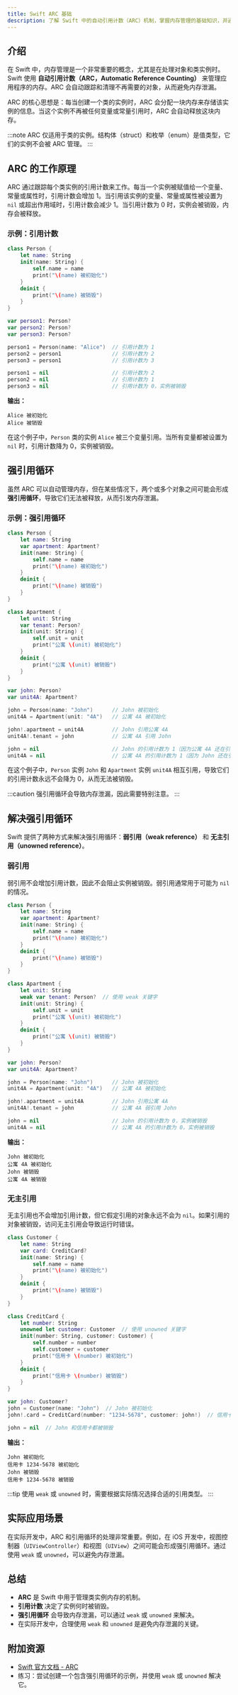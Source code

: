 ```yaml
---
title: Swift ARC 基础
description: 了解 Swift 中的自动引用计数（ARC）机制，掌握内存管理的基础知识，并通过实际案例理解其工作原理。
---
```


## 介绍

在 Swift 中，内存管理是一个非常重要的概念，尤其是在处理对象和类实例时。Swift 使用 **自动引用计数（ARC，Automatic Reference Counting）** 来管理应用程序的内存。ARC 会自动跟踪和清理不再需要的对象，从而避免内存泄漏。

ARC 的核心思想是：每当创建一个类的实例时，ARC 会分配一块内存来存储该实例的信息。当这个实例不再被任何变量或常量引用时，ARC 会自动释放这块内存。

:::note
ARC 仅适用于类的实例。结构体（struct）和枚举（enum）是值类型，它们的实例不会被 ARC 管理。
:::

## ARC 的工作原理

ARC 通过跟踪每个类实例的引用计数来工作。每当一个实例被赋值给一个变量、常量或属性时，引用计数会增加 1。当引用该实例的变量、常量或属性被设置为 `nil` 或超出作用域时，引用计数会减少 1。当引用计数为 0 时，实例会被销毁，内存会被释放。

### 示例：引用计数

```swift
class Person {
    let name: String
    init(name: String) {
        self.name = name
        print("\(name) 被初始化")
    }
    deinit {
        print("\(name) 被销毁")
    }
}

var person1: Person?
var person2: Person?
var person3: Person?

person1 = Person(name: "Alice")  // 引用计数为 1
person2 = person1                // 引用计数为 2
person3 = person1                // 引用计数为 3

person1 = nil                    // 引用计数为 2
person2 = nil                    // 引用计数为 1
person3 = nil                    // 引用计数为 0，实例被销毁
```

**输出：**
```
Alice 被初始化
Alice 被销毁
```

在这个例子中，`Person` 类的实例 `Alice` 被三个变量引用。当所有变量都被设置为 `nil` 时，引用计数降为 0，实例被销毁。

## 强引用循环

虽然 ARC 可以自动管理内存，但在某些情况下，两个或多个对象之间可能会形成 **强引用循环**，导致它们无法被释放，从而引发内存泄漏。

### 示例：强引用循环

```swift
class Person {
    let name: String
    var apartment: Apartment?
    init(name: String) {
        self.name = name
        print("\(name) 被初始化")
    }
    deinit {
        print("\(name) 被销毁")
    }
}

class Apartment {
    let unit: String
    var tenant: Person?
    init(unit: String) {
        self.unit = unit
        print("公寓 \(unit) 被初始化")
    }
    deinit {
        print("公寓 \(unit) 被销毁")
    }
}

var john: Person?
var unit4A: Apartment?

john = Person(name: "John")      // John 被初始化
unit4A = Apartment(unit: "4A")   // 公寓 4A 被初始化

john!.apartment = unit4A         // John 引用公寓 4A
unit4A!.tenant = john            // 公寓 4A 引用 John

john = nil                       // John 的引用计数为 1（因为公寓 4A 还在引用他）
unit4A = nil                     // 公寓 4A 的引用计数为 1（因为 John 还在引用它）
```

在这个例子中，`Person` 实例 `John` 和 `Apartment` 实例 `unit4A` 相互引用，导致它们的引用计数永远不会降为 0，从而无法被销毁。

:::caution
强引用循环会导致内存泄漏，因此需要特别注意。
:::

## 解决强引用循环

Swift 提供了两种方式来解决强引用循环：**弱引用（weak reference）** 和 **无主引用（unowned reference）**。

### 弱引用

弱引用不会增加引用计数，因此不会阻止实例被销毁。弱引用通常用于可能为 `nil` 的情况。

```swift
class Person {
    let name: String
    var apartment: Apartment?
    init(name: String) {
        self.name = name
        print("\(name) 被初始化")
    }
    deinit {
        print("\(name) 被销毁")
    }
}

class Apartment {
    let unit: String
    weak var tenant: Person?  // 使用 weak 关键字
    init(unit: String) {
        self.unit = unit
        print("公寓 \(unit) 被初始化")
    }
    deinit {
        print("公寓 \(unit) 被销毁")
    }
}

var john: Person?
var unit4A: Apartment?

john = Person(name: "John")      // John 被初始化
unit4A = Apartment(unit: "4A")   // 公寓 4A 被初始化

john!.apartment = unit4A         // John 引用公寓 4A
unit4A!.tenant = john            // 公寓 4A 弱引用 John

john = nil                       // John 的引用计数为 0，实例被销毁
unit4A = nil                     // 公寓 4A 的引用计数为 0，实例被销毁
```

**输出：**
```
John 被初始化
公寓 4A 被初始化
John 被销毁
公寓 4A 被销毁
```

### 无主引用

无主引用也不会增加引用计数，但它假定引用的对象永远不会为 `nil`。如果引用的对象被销毁，访问无主引用会导致运行时错误。

```swift
class Customer {
    let name: String
    var card: CreditCard?
    init(name: String) {
        self.name = name
        print("\(name) 被初始化")
    }
    deinit {
        print("\(name) 被销毁")
    }
}

class CreditCard {
    let number: String
    unowned let customer: Customer  // 使用 unowned 关键字
    init(number: String, customer: Customer) {
        self.number = number
        self.customer = customer
        print("信用卡 \(number) 被初始化")
    }
    deinit {
        print("信用卡 \(number) 被销毁")
    }
}

var john: Customer?
john = Customer(name: "John")  // John 被初始化
john!.card = CreditCard(number: "1234-5678", customer: john!)  // 信用卡 1234-5678 被初始化

john = nil  // John 和信用卡都被销毁
```

**输出：**
```
John 被初始化
信用卡 1234-5678 被初始化
John 被销毁
信用卡 1234-5678 被销毁
```

:::tip
使用 `weak` 或 `unowned` 时，需要根据实际情况选择合适的引用类型。
:::

## 实际应用场景

在实际开发中，ARC 和引用循环的处理非常重要。例如，在 iOS 开发中，视图控制器（`UIViewController`）和视图（`UIView`）之间可能会形成强引用循环。通过使用 `weak` 或 `unowned`，可以避免内存泄漏。

## 总结

- **ARC** 是 Swift 中用于管理类实例内存的机制。
- **引用计数** 决定了实例何时被销毁。
- **强引用循环** 会导致内存泄漏，可以通过 `weak` 或 `unowned` 来解决。
- 在实际开发中，合理使用 `weak` 和 `unowned` 是避免内存泄漏的关键。

## 附加资源

- [Swift 官方文档 - ARC](https://docs.swift.org/swift-book/LanguageGuide/AutomaticReferenceCounting.html)
- 练习：尝试创建一个包含强引用循环的示例，并使用 `weak` 或 `unowned` 解决它。